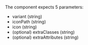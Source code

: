 


<Playground playgroundLink="/storybook/ec/index.html?selectedKind=Icon&selectedStory=facebook&stories=0">
  <Icon
    variant=""
    iconPath={svgSprite}
    icon={demoContentFacebook.icon}
  />
</Playground>

<Playground playgroundLink="/storybook/ec/index.html?selectedKind=Icon&selectedStory=facebook&stories=0">
  <Icon
    variant=""
    iconPath={svgSprite}
    icon={demoContentAudio.icon}
  />
</Playground>

The component expects 5 parameters:

- variant (string)
- iconPath (string)
- icon (string)
- (optional) extraClasses (string)
- (optional) extraAttributes (string)
